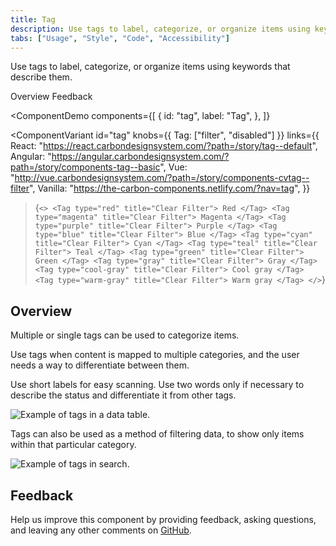 ```yaml
---
title: Tag
description: Use tags to label, categorize, or organize items using keywords that describe them.
tabs: ["Usage", "Style", "Code", "Accessibility"]
---
```


<PageDescription>

Use tags to label, categorize, or organize items using keywords that describe them.

</PageDescription>

<AnchorLinks>

<AnchorLink>Overview</AnchorLink>
<AnchorLink>Feedback</AnchorLink>

</AnchorLinks>

<ComponentDemo
  components={[
    {
      id: "tag",
      label: "Tag",
    },
  ]}
>
  <ComponentVariant
    id="tag"
    knobs={{ Tag: ["filter", "disabled"] }}
    links={{
      React: "https://react.carbondesignsystem.com/?path=/story/tag--default",
      Angular:
        "https://angular.carbondesignsystem.com/?path=/story/components-tag--basic",
      Vue:
        "http://vue.carbondesignsystem.com/?path=/story/components-cvtag--filter",
      Vanilla: "https://the-carbon-components.netlify.com/?nav=tag",
    }}
  >{`
  <>
<Tag type="red" title="Clear Filter"> Red </Tag>
<Tag type="magenta" title="Clear Filter"> Magenta </Tag>
<Tag type="purple" title="Clear Filter"> Purple </Tag>
<Tag type="blue" title="Clear Filter"> Blue </Tag>
<Tag type="cyan" title="Clear Filter"> Cyan </Tag>
<Tag type="teal" title="Clear Filter"> Teal </Tag>
<Tag type="green" title="Clear Filter"> Green </Tag>
<Tag type="gray" title="Clear Filter"> Gray </Tag>
<Tag type="cool-gray" title="Clear Filter"> Cool gray </Tag>
<Tag type="warm-gray" title="Clear Filter"> Warm gray </Tag>
</>
  `}</ComponentVariant>
</ComponentDemo>

## Overview

Multiple or single tags can be used to categorize items.

Use tags when content is mapped to multiple categories, and the user needs a way to differentiate between them.

Use short labels for easy scanning. Use two words only if necessary to describe the status and differentiate it from other tags.

<Row>
<Column colLg={8}>

![Example of tags in a data table.](images/tag-usage-2.png)

</Column>
</Row>

Tags can also be used as a method of filtering data, to show only items within that particular category.

<Row>
<Column colLg={8}>

![Example of tags in search.](images/tag-usage-1.png)

</Column>
</Row>

## Feedback

Help us improve this component by providing feedback, asking questions, and leaving any other comments on [GitHub](https://github.com/carbon-design-system/carbon-website/issues/new?assignees=&labels=feedback&template=feedback.md).
